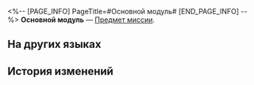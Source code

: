 <%-- [PAGE_INFO]
PageTitle=#Основной модуль#
[END_PAGE_INFO] --%>
{{Предмет Инфобокс
|id          = 140017
|Изображение = Предмет Основной модуль.png
|Тип         = Предмет миссии
|Инвентарь   = Миссии
|Редкость    = 3
|Эффект      = 
|Описание    = Дефектные детали, снятые с неисправного робота.
}}
{{Описание|''«Вы получаете то, за что платите. Очевидно, что это ничего не стоит».''}}
'''Основной модуль''' — [[Предмет миссии]].

==На других языках==
{{На других языках
|en   = Core Module
|zhs  = 核心模组
|zht  = 核心模組
|ja   = コアモジュール
|ko   = 코어 모듈
|es   = Módulo central
|fr   = Module de noyau
|ru   = Основной модуль
|th   = โมดูลหลัก
|vi   = Hệ Thống Lõi
|de   = Kernmodul
|id   = Modul Inti
|pt   = Módulo Central
}}

==История изменений==
{{История изменений|3.5}}